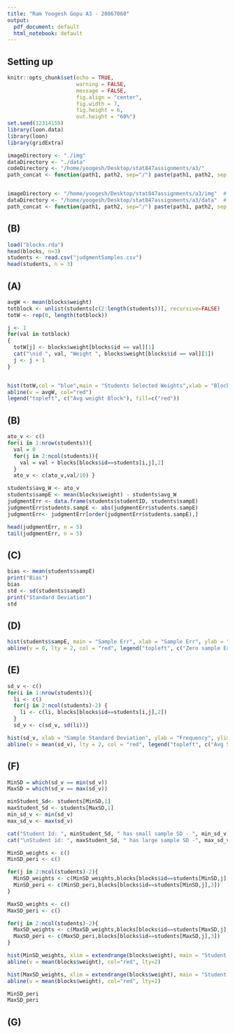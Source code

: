 ```yaml
---
title: "Ram Yoogesh Gopu A3 - 20867060"
output:
  pdf_document: default
  html_notebook: default
---
```


## Setting up 
```r

knitr::opts_chunk$set(echo = TRUE, 
                      warning = FALSE,
                      message = FALSE,
                      fig.align = "center", 
                      fig.width = 7, 
                      fig.height = 6,
                      out.height = "60%")
set.seed(12314159)
library(loon.data)
library(loon)
library(gridExtra)

imageDirectory <- "./img"
dataDirectory <- "./data"
codeDirectory <- "/home/yoogesh/Desktop/stat847assignments/a3/"
path_concat <- function(path1, path2, sep="/") paste(path1, path2, sep = sep)


imageDirectory <- "/home/yoogesh/Desktop/stat847assignments/a3/img"  # e.g. in current "./img"
dataDirectory <- "/home/yoogesh/Desktop/stat847assignments/a3/data"  # e.g. in current "./data"
path_concat <- function(path1, path2, sep="/") paste(path1, path2, sep = sep)

```


## (B)
```r
load("blocks.rda")
head(blocks, n=3)
students <- read.csv("judgmentSamples.csv")
head(students, n = 3)
```

## (A)
```r
avgW <- mean(blocks$weight)
totblock <- unlist(students[c(2:length(students))], recursive=FALSE)
totW <- rep(0, length(totblock))

j <- 1
for(val in totblock) 
{
  totW[j] <- blocks$weight[blocks$id == val][1]
  cat("\nid ", val, "Weight ", blocks$weight[blocks$id == val][1])
  j <- j + 1
}


hist(totW,col = "blue",main = "Students Selected Weights",xlab = "Block Weights")
abline(v = avgW, col="red")
legend("topleft", c("Avg weight Block"), fill=c("red"))

```

## (B)
```r
ato_v <- c()
for(i in 1:nrow(students)){
  val = 0
  for(j in 2:ncol(students)){
    val = val + blocks[blocks$id==students[i,j],2]
  }
  ato_v <- c(ato_v,val/10) }

students$avg_W <- ato_v
students$sampE <- mean(blocks$weight) - students$avg_W
judgmentErr <- data.frame(students$studentID, students$sampE)
judgmentErr$students.sampE <- abs(judgmentErr$students.sampE)
judgmentErr<- judgmentErr[order(judgmentErr$students.sampE),]

head(judgmentErr, n = 5)
tail(judgmentErr, n = 5)
```


## (C)
```r
bias <- mean(students$sampE)
print("Bias")
bias
std <- sd(students$sampE)
print("Standard Deviation")
std
```

## (D)

```r
hist(students$sampE, main = "Sample Err", xlab = "Sample Err", ylab = "Frequency", xlim = c(-15,15), ylim = c(0,14))
abline(v = 0, lty = 2, col = "red", legend("topleft", c("Zero sample Err"), col = "red", lty = 2))

```

## (E)

```r
sd_v <- c()
for(i in 1:nrow(students)){
  li <- c()
  for(j in 2:ncol(students)-2) {
    li <- c(li, blocks[blocks$id==students[i,j],2])
  }
  sd_v <- c(sd_v, sd(li))}

hist(sd_v, xlab = "Sample Standard Deviation", ylab = "Frequency", ylim = c(0, 13), main = "Standard Deviation of Sample Weights")
abline(v = mean(sd_v), lty = 2, col = "red", legend("topleft", c("Avg Standard Deviation"), col = "red", lty = 2))
```

## (F)
```r
MinSD = which(sd_v == min(sd_v))
MaxSD = which(sd_v == max(sd_v))

minStudent_Sd<- students[MinSD,1]
maxStudent_Sd <- students[MaxSD,1]
min_sd_v <- min(sd_v)
max_sd_v <- max(sd_v)

cat("Student Id: ", minStudent_Sd, " has small sample SD - ", min_sd_v)
cat("\nStudent id: ", maxStudent_Sd, " has large sample SD -", max_sd_v)

MinSD_weights <- c()
MinSD_peri <- c()

for(j in 2:ncol(students)-2){
  MinSD_weights <- c(MinSD_weights,blocks[blocks$id==students[MinSD,j],2])
  MinSD_peri <- c(MinSD_peri,blocks[blocks$id==students[MinSD,j],3])
}

MaxSD_weights <- c()
MaxSD_peri <- c()

for(j in 2:ncol(students)-2){
  MaxSD_weights <- c(MaxSD_weights,blocks[blocks$id==students[MaxSD,j],2])
  MaxSD_peri <- c(MaxSD_peri,blocks[blocks$id==students[MaxSD,j],3])
}

hist(MinSD_weights, xlim = extendrange(blocks$weight), main = "Student Min SD - 7656", xlab = "Weight", ylab = "Frequency")
abline(v = mean(blocks$weight), col="red", lty=2)

hist(MaxSD_weights, xlim = extendrange(blocks$weight), main = "Student Max SD - 7582", xlab = "Weight", ylab = "Frequency")
abline(v = mean(blocks$weight), col="red", lty=2)

MinSD_peri
MaxSD_peri
```
## (G)


